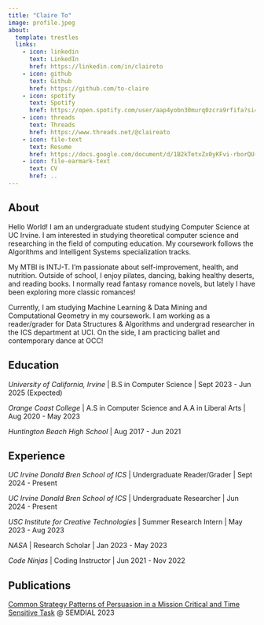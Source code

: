 ```yaml
---
title: "Claire To"
image: profile.jpeg
about:
  template: trestles
  links:
    - icon: linkedin
      text: LinkedIn
      href: https://linkedin.com/in/claireto
    - icon: github
      text: Github
      href: https://github.com/to-claire
    - icon: spotify
      text: Spotify
      href: https://open.spotify.com/user/aap4yobn30murq0zcra9rfifa?si=65fa5e7b18e448c6
    - icon: threads
      text: Threads
      href: https://www.threads.net/@claireato
    - icon: file-text
      text: Resume
      href: https://docs.google.com/document/d/1B2kTetxZx0yKFvi-rborQU-34cSidyyMkhJL9BZWnBc/edit?usp=sharing 
    - icon: file-earmark-text
      text: CV
      href: ..
---
```


## About

Hello World! I am an undergraduate student studying Computer Science at UC Irvine. I am interested in studying theoretical computer science and researching in the field of computing education. My coursework follows the Algorithms and Intelligent Systems specialization tracks.

My MTBI is INTJ-T. I'm passionate about self-improvement, health, and nutrition. Outside of school, I enjoy pilates, dancing, baking healthy deserts, and reading books. I normally read fantasy romance novels, but lately I have been exploring more classic romances!

Currently, I am studying Machine Learning & Data Mining and Computational Geometry in my coursework. I am working as a reader/grader for Data Structures & Algorithms and undergrad researcher in the ICS department at UCI. On the side, I am practicing ballet and contemporary dance at OCC!

## Education

*University of California, Irvine* \| B.S in Computer Science \| Sept 2023 - Jun 2025 (Expected)

*Orange Coast College* \| A.S in Computer Science and A.A in Liberal Arts \| Aug 2020 - May 2023

*Huntington Beach High School* \| Aug 2017 - Jun 2021

## Experience

*UC Irvine Donald Bren School of ICS* \| Undergraduate Reader/Grader \| Sept 2024 - Present

*UC Irvine Donald Bren School of ICS* \| Undergraduate Researcher \| Jun 2024 - Present

*USC Institute for Creative Technologies* \| Summer Research Intern \| May 2023 - Aug 2023

*NASA* \| Research Scholar \| Jan 2023 - May 2023

*Code Ninjas* \| Coding Instructor \| Jun 2021 - Nov 2022

## Publications

[Common Strategy Patterns of Persuasion in a Mission Critical and Time Sensitive Task](https://www.semdial.org/anthology/papers/Z/Z23/Z23-4019/) @ SEMDIAL 2023

<!-- To learn more about Quarto websites visit <https://quarto.org/docs/websites> -->
